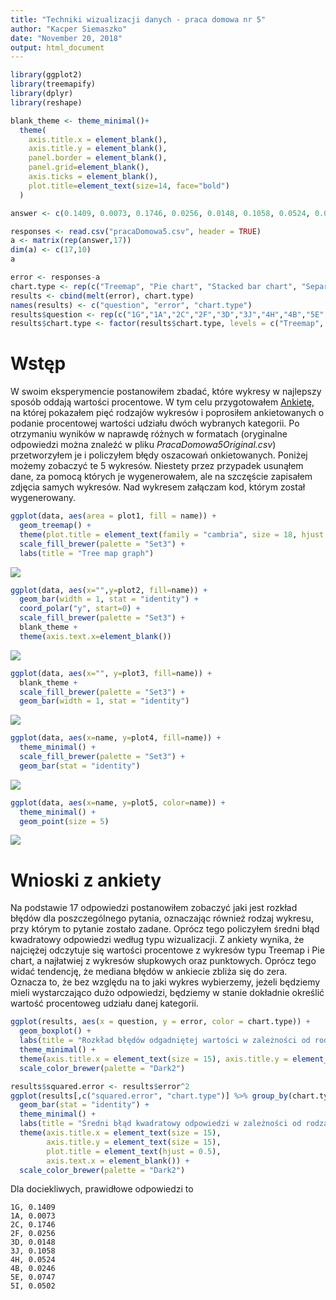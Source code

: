 ```yaml
---
title: "Techniki wizualizacji danych - praca domowa nr 5"
author: "Kacper Siemaszko"
date: "November 20, 2018"
output: html_document
---
```


```r
library(ggplot2)
library(treemapify)
library(dplyr)
library(reshape)

blank_theme <- theme_minimal()+
  theme(
    axis.title.x = element_blank(),
    axis.title.y = element_blank(),
    panel.border = element_blank(),
    panel.grid=element_blank(),
    axis.ticks = element_blank(),
    plot.title=element_text(size=14, face="bold")
  )

answer <- c(0.1409, 0.0073, 0.1746, 0.0256, 0.0148, 0.1058, 0.0524, 0.0246, 0.0747, 0.0502)

responses <- read.csv("pracaDomowa5.csv", header = TRUE)
a <- matrix(rep(answer,17))
dim(a) <- c(17,10)           
a

error <- responses-a
chart.type <- rep(c("Treemap", "Pie chart", "Stacked bar chart", "Separated bar chart", "Points"), each = 34)
results <- cbind(melt(error), chart.type)
names(results) <- c("question", "error", "chart.type")
results$question <- rep(c("1G","1A","2C","2F","3D","3J","4H","4B","5E","5I"), each = 17)
results$chart.type <- factor(results$chart.type, levels = c("Treemap", "Pie chart", "Stacked bar chart", "Separated bar chart", "Points"))
```

# Wstęp

W swoim eksperymencie postanowiłem zbadać, które wykresy w najlepszy sposób oddają wartości procentowe. W tym celu przygotowałem [Ankietę](https://docs.google.com/forms/d/e/1FAIpQLSdM3IEFLJFM1KkEbZfElf6eZod-UtZsClpdsITjLjnh0_CISg/viewform?usp=sf_link), na której pokazałem pięć rodzajów wykresów i poprosiłem ankietowanych o podanie procentowej wartości udziału dwóch wybranych kategorii. Po otrzymaniu wyników w naprawdę różnych w formatach (oryginalne odpowiedzi można znaleźć w pliku *PracaDomowa5Original.csv*) przetworzyłem je i policzyłem błędy oszacowań onkietowanych. Poniżej możemy zobaczyć te 5 wykresów. Niestety przez przypadek usunąłem dane, za pomocą których je wygenerowałem, ale na szczęście zapisałem zdjęcia samych wykresów. Nad wykresem załączam kod, którym został wygenerowany.

```r
ggplot(data, aes(area = plot1, fill = name)) +
  geom_treemap() +
  theme(plot.title = element_text(family = "cambria", size = 18, hjust = 0.5)) +
  scale_fill_brewer(palette = "Set3") +
  labs(title = "Tree map graph")

```

![](plot1.png)

```r
ggplot(data, aes(x="",y=plot2, fill=name)) +
  geom_bar(width = 1, stat = "identity") +
  coord_polar("y", start=0) +
  scale_fill_brewer(palette = "Set3") +
  blank_theme +
  theme(axis.text.x=element_blank())
```

![](plot2.png)

```r
ggplot(data, aes(x="", y=plot3, fill=name)) +
  blank_theme +
  scale_fill_brewer(palette = "Set3") +
  geom_bar(width = 1, stat = "identity")
```

![](plot3.png)

```r
ggplot(data, aes(x=name, y=plot4, fill=name)) +
  theme_minimal() + 
  scale_fill_brewer(palette = "Set3") +
  geom_bar(stat = "identity")
```

![](plot4.png)

```r
ggplot(data, aes(x=name, y=plot5, color=name)) + 
  theme_minimal() +
  geom_point(size = 5)
```

![](plot5.png)

# Wnioski z ankiety

Na podstawie 17 odpowiedzi postanowiłem zobaczyć jaki jest rozkład błędów dla poszczególnego pytania, oznaczając również rodzaj wykresu, przy którym to pytanie zostało zadane. Oprócz tego policzyłem średni błąd kwadratowy odpowiedzi według typu wizualizacji. Z ankiety wynika, że najciężej odczytuje się wartości procentowe z wykresów typu Treemap i Pie chart, a najłatwiej z wykresów słupkowych oraz punktowych. Oprócz tego widać tendencję, że mediana błędów w ankiecie zbliża się do zera. Oznacza to, że bez względu na to jaki wykres wybierzemy, jeżeli będziemy mieli wystarczająco dużo odpowiedzi, będziemy w stanie dokładnie określić wartość procentoweg udziału danej kategorii.

```r
ggplot(results, aes(x = question, y = error, color = chart.type)) + 
  geom_boxplot() + 
  labs(title = "Rozkład błędów odgadniętej wartości w zależności od rodzaju wykresu", x = "Pytanie", y = "Błąd odpowiedzi") +
  theme_minimal() +
  theme(axis.title.x = element_text(size = 15), axis.title.y = element_text(size = 15), plot.title = element_text(hjust = 0.5)) +
  scale_color_brewer(palette = "Dark2")
```


```r
results$squared.error <- results$error^2
ggplot(results[,c("squared.error", "chart.type")] %>% group_by(chart.type) %>% summarise(mean=mean(squared.error)), aes(x = chart.type, y = mean, fill = chart.type)) +
  geom_bar(stat = "identity") +
  theme_minimal() +
  labs(title = "Średni błąd kwadratowy odpowiedzi w zależności od rodzaju wykresu", y = "", x = "Rodzaj wykresu") +
  theme(axis.title.x = element_text(size = 15),
        axis.title.y = element_text(size = 15),
        plot.title = element_text(hjust = 0.5),
        axis.text.x = element_blank()) +
  scale_color_brewer(palette = "Dark2")
```

Dla dociekliwych, prawidłowe odpowiedzi to
```
1G, 0.1409
1A, 0.0073
2C, 0.1746
2F, 0.0256
3D, 0.0148
3J, 0.1058
4H, 0.0524
4B, 0.0246
5E, 0.0747
5I, 0.0502
```
